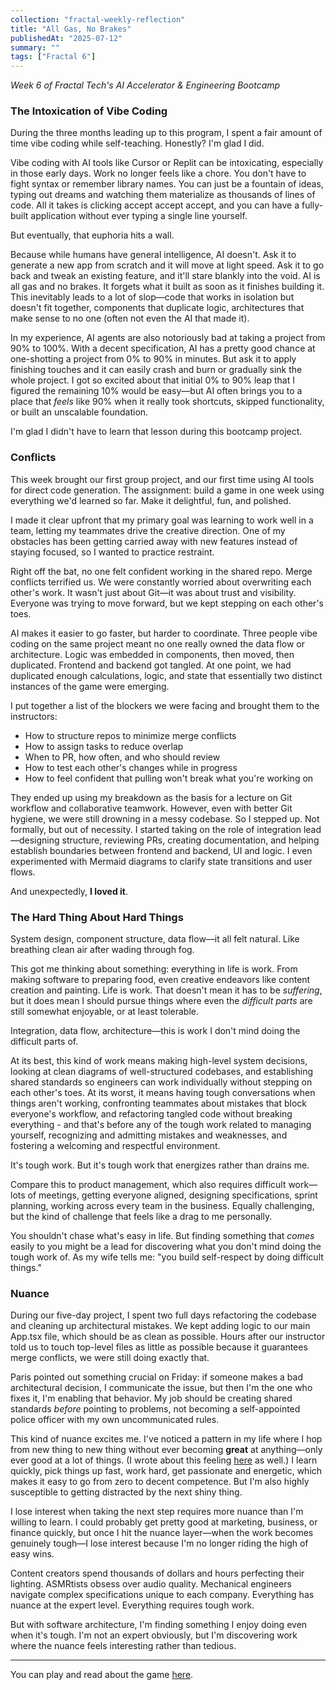 ```yaml
---
collection: "fractal-weekly-reflection"
title: "All Gas, No Brakes"
publishedAt: "2025-07-12"
summary: ""
tags: ["Fractal 6"]
---
```


_Week 6 of Fractal Tech's AI Accelerator & Engineering Bootcamp_

### The Intoxication of Vibe Coding

During the three months leading up to this program, I spent a fair amount of time vibe coding while self-teaching. Honestly? I'm glad I did.

Vibe coding with AI tools like Cursor or Replit can be intoxicating, especially in those early days. Work no longer feels like a chore. You don't have to fight syntax or remember library names. You can just be a fountain of ideas, typing out dreams and watching them materialize as thousands of lines of code. All it takes is clicking accept accept accept, and you can have a fully-built application without ever typing a single line yourself.

But eventually, that euphoria hits a wall.

Because while humans have general intelligence, AI doesn't. Ask it to generate a new app from scratch and it will move at light speed. Ask it to go back and tweak an existing feature, and it'll stare blankly into the void. AI is all gas and no brakes. It forgets what it built as soon as it finishes building it. This inevitably leads to a lot of slop—code that works in isolation but doesn't fit together, components that duplicate logic, architectures that make sense to no one (often not even the AI that made it).

In my experience, AI agents are also notoriously bad at taking a project from 90% to 100%. With a decent specification, AI has a pretty good chance at one-shotting a project from 0% to 90% in minutes. But ask it to apply finishing touches and it can easily crash and burn or gradually sink the whole project. I got so excited about that initial 0% to 90% leap that I figured the remaining 10% would be easy—but AI often brings you to a place that _feels_ like 90% when it really took shortcuts, skipped functionality, or built an unscalable foundation.

I'm glad I didn't have to learn that lesson during this bootcamp project.

### Conflicts

This week brought our first group project, and our first time using AI tools for direct code generation. The assignment: build a game in one week using everything we'd learned so far. Make it delightful, fun, and polished.

I made it clear upfront that my primary goal was learning to work well in a team, letting my teammates drive the creative direction. One of my obstacles has been getting carried away with new features instead of staying focused, so I wanted to practice restraint.

Right off the bat, no one felt confident working in the shared repo. Merge conflicts terrified us. We were constantly worried about overwriting each other's work. It wasn't just about Git—it was about trust and visibility. Everyone was trying to move forward, but we kept stepping on each other's toes.

AI makes it easier to go faster, but harder to coordinate. Three people vibe coding on the same project meant no one really owned the data flow or architecture. Logic was embedded in components, then moved, then duplicated. Frontend and backend got tangled. At one point, we had duplicated enough calculations, logic, and state that essentially two distinct instances of the game were emerging.

I put together a list of the blockers we were facing and brought them to the instructors:

- How to structure repos to minimize merge conflicts
- How to assign tasks to reduce overlap
- When to PR, how often, and who should review
- How to test each other's changes while in progress
- How to feel confident that pulling won't break what you're working on

They ended up using my breakdown as the basis for a lecture on Git workflow and collaborative teamwork. However, even with better Git hygiene, we were still drowning in a messy codebase. So I stepped up. Not formally, but out of necessity. I started taking on the role of integration lead—designing structure, reviewing PRs, creating documentation, and helping establish boundaries between frontend and backend, UI and logic. I even experimented with Mermaid diagrams to clarify state transitions and user flows.

And unexpectedly, **I loved it**.

### The Hard Thing About Hard Things

System design, component structure, data flow—it all felt natural. Like breathing clean air after wading through fog.

This got me thinking about something: everything in life is work. From making software to preparing food, even creative endeavors like content creation and painting. Life is work. That doesn't mean it has to be _suffering_, but it does mean I should pursue things where even the _difficult parts_ are still somewhat enjoyable, or at least tolerable.

Integration, data flow, architecture—this is work I don't mind doing the difficult parts of.

At its best, this kind of work means making high-level system decisions, looking at clean diagrams of well-structured codebases, and establishing shared standards so engineers can work individually without stepping on each other's toes. At its worst, it means having tough conversations when things aren't working, confronting teammates about mistakes that block everyone's workflow, and refactoring tangled code without breaking everything - and that's before any of the tough work related to managing yourself, recognizing and admitting mistakes and weaknesses, and fostering a welcoming and respectful environment.

It's tough work. But it's tough work that energizes rather than drains me.

Compare this to product management, which also requires difficult work—lots of meetings, getting everyone aligned, designing specifications, sprint planning, working across every team in the business. Equally challenging, but the kind of challenge that feels like a drag to me personally.

You shouldn't chase what's easy in life. But finding something that _comes_ easily to you might be a lead for discovering what you don't mind doing the tough work of. As my wife tells me: "you build self-respect by doing difficult things."

### Nuance

During our five-day project, I spent two full days refactoring the codebase and cleaning up architectural mistakes. We kept adding logic to our main App.tsx file, which should be as clean as possible. Hours after our instructor told us to touch top-level files as little as possible because it guarantees merge conflicts, we were still doing exactly that.

Paris pointed out something crucial on Friday: if someone makes a bad architectural decision, I communicate the issue, but then I'm the one who fixes it, I'm enabling that behavior. My job should be creating shared standards _before_ pointing to problems, not becoming a self-appointed police officer with my own uncommunicated rules.

This kind of nuance excites me. I've noticed a pattern in my life where I hop from new thing to new thing without ever becoming **great** at anything—only ever good at a lot of things. (I wrote about this feeling [here](/blog/taking-the-leap) as well.) I learn quickly, pick things up fast, work hard, get passionate and energetic, which makes it easy to go from zero to decent competence. But I'm also highly susceptible to getting distracted by the next shiny thing.

I lose interest when taking the next step requires more nuance than I'm willing to learn. I could probably get pretty good at marketing, business, or finance quickly, but once I hit the nuance layer—when the work becomes genuinely tough—I lose interest because I'm no longer riding the high of easy wins.

Content creators spend thousands of dollars and hours perfecting their lighting. ASMRtists obsess over audio quality. Mechanical engineers navigate complex specifications unique to each company. Everything has nuance at the expert level. Everything requires tough work.

But with software architecture, I'm finding something I enjoy doing even when it's tough. I'm not an expert obviously, but I'm discovering work where the nuance feels interesting rather than tedious.

---

You can play and read about the game [here](/portfolio/blob-game).
